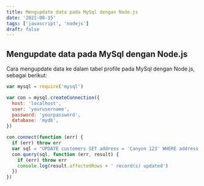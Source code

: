 ```yaml
---
title: Mengupdate data pada MySql dengan Node.js
date: '2021-08-15'
tags: ['javascript', 'nodejs']
draft: false
---
```


## Mengupdate data pada MySql dengan Node.js

Cara mengupdate data ke dalam tabel profile pada MySql dengan Node.js, sebagai berikut:

```javascript
var mysql = require('mysql')

var con = mysql.createConnection({
  host: 'localhost',
  user: 'yourusername',
  password: 'yourpassword',
  database: 'mydb',
})

con.connect(function (err) {
  if (err) throw err
  var sql = "UPDATE customers SET address = 'Canyon 123' WHERE address = 'Valley 345'"
  con.query(sql, function (err, result) {
    if (err) throw err
    console.log(result.affectedRows + ' record(s) updated')
  })
})
```
